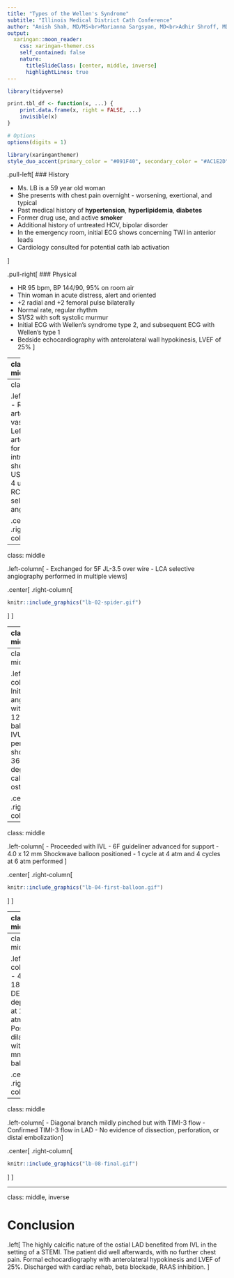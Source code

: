 ```yaml
---
title: "Types of the Wellen's Syndrome"
subtitle: "Illinois Medical District Cath Conference"
author: "Anish Shah, MD/MS<br>Marianna Sargsyan, MD<br>Adhir Shroff, MD/MPH"
output:
  xaringan::moon_reader:
    css: xaringan-themer.css
    self_contained: false
    nature:
      titleSlideClass: [center, middle, inverse]
      highlightLines: true
---
```


```r
library(tidyverse)

print.tbl_df <- function(x, ...) {
	print.data.frame(x, right = FALSE, ...)
	invisible(x)
}

# Options
options(digits = 1)
```

```r
library(xaringanthemer)
style_duo_accent(primary_color = "#091F40", secondary_color = "#AC1E2D")
```

.pull-left[
### History

- Ms. LB is a 59 year old woman
- She presents with chest pain overnight - worsening, exertional, and typical
- Past medical history of __hypertension__, __hyperlipidemia__, __diabetes__
- Former drug use, and active __smoker__
- Additional history of untreated HCV, bipolar disorder
- In the emergency room, initial ECG shows concerning TWI in anterior leads
- Cardiology consulted for potential cath lab activation

]

.pull-right[
### Physical

- HR 95 bpm, BP 144/90, 95% on room air
- Thin woman in acute distress, alert and oriented
- +2 radial and +2 femoral pulse bilaterally
- Normal rate, regular rhythm
- S1/S2 with soft systolic murmur
- Initial ECG with Wellen's syndrome type 2, and subsequent ECG with Wellen's type 1
- Bedside echocardiography with anterolateral wall hypokinesis, LVEF of 25%
]

---
class: middle

.pull-left[
```r
knitr::include_graphics("lb-ecg-first.png")
```
]

.pull-right[
```r
knitr::include_graphics("lb-ecg-second.png")
```
]

Initial ECG and subsequent ECG approximately 30 minutes apart in setting of persistent chest pain.

---
class: middle

.left-column[
- Right radial artery with vasospasm
- Left radial artery used for 6F introducer sheath with US
- 5F JR-4 used for RCA selective angiography
]

.center[
.right-column[
```r
knitr::include_graphics("lb-01-rca.gif")
```
]
]
	
---
class: middle

.left-column[
- Exchanged for 5F JL-3.5 over wire
- LCA selective angiography performed in multiple views
]

.center[
.right-column[
```r
knitr::include_graphics("lb-02-spider.gif")
```
]
]

---
class: middle

.left-column[
- Ostial LAD deemed culprit lesion
- Started on IV cangrelor and heparin boluses 
- Exchanged to 6F XB-3.5 guide catheter
- BMW wire positioned in distal D1 artery
- Pilot 50 advanced to distal LAD
]

.center[
.right-column[
```r
knitr::include_graphics("lb-03-wire-lad-d1.gif")
```
]
]

---
class: middle

.left-column[
- Initial angioplasty with 2.5 x 12 mm SC balloon
- IVUS performed showing 360 degree of calcium in ostial LAD
]

.center[
.right-column[
```r
knitr::include_graphics("lb-ivus.gif")
```
]
]
	
---
class: middle

.left-column[
- Proceeded with IVL
- 6F guideliner advanced for support
- 4.0 x 12 mm Shockwave balloon positioned
- 1 cycle at 4 atm and 4 cycles at 6 atm performed 
]

.center[
.right-column[
```r
knitr::include_graphics("lb-04-first-balloon.gif")
```
]
]
	
---
class: middle

.left-column[
- Predilated lesion to 12 atm with NC balloon
]

.center[
.right-column[
```r
knitr::include_graphics("lb-05-stent-position.gif")
```
]
]
	
---
class: middle

.left-column[
- 4.0 x 18 mm DES deployed at 14 atm
- Post dilated with 4.5 mm NC balloon 
]

.center[
.right-column[
```r
knitr::include_graphics("lb-06-stent-deployed.gif")
```
]
]
	
---
class: middle

.left-column[
- Diagonal branch mildly pinched but with TIMI-3 flow
- Confirmed TIMI-3 flow in LAD 
- No evidence of dissection, perforation, or distal embolization
]

.center[
.right-column[
```r
knitr::include_graphics("lb-08-final.gif")
```
]
]
	
---
class: middle, inverse

# Conclusion

.left[
The highly calcific nature of the ostial LAD benefited from IVL in the setting of a STEMI. The patient did well afterwards, with no further chest pain. Formal echocardiography with anterolateral hypokinesis and LVEF of 25%. Discharged with cardiac rehab, beta blockade, RAAS inhibition. 
]